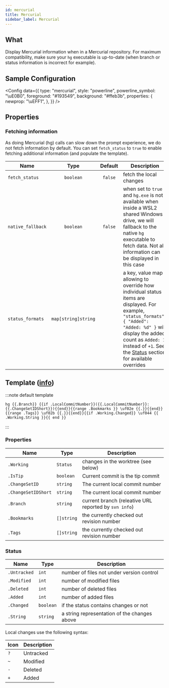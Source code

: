 ```yaml
---
id: mercurial
title: Mercurial
sidebar_label: Mercurial
---
```


## What

Display Mercurial information when in a Mercurial repository. For maximum compatibility,
make sure your `hg` executable is up-to-date (when branch or status information is incorrect for example).

## Sample Configuration


<Config
  data={{
    type: "mercurial",
    style: "powerline",
    powerline_symbol: "\uE0B0",
    foreground: "#193549",
    background: "#ffeb3b",
    properties: {
      newprop: "\uEFF1",
    },
  }}
/>

## Properties

### Fetching information

As doing Mercurial (hg) calls can slow down the prompt experience, we do not fetch information by default.
You can set `fetch_status` to `true` to enable fetching additional information (and populate the template).

| Name              |        Type         | Default | Description                                                                                                                                                                                                                                                      |
| ----------------- | :-----------------: | :-----: | ---------------------------------------------------------------------------------------------------------------------------------------------------------------------------------------------------------------------------------------------------------------- |
| `fetch_status`    |      `boolean`      | `false` | fetch the local changes                                                                                                                                                                                                                                          |
| `native_fallback` |      `boolean`      | `false` | when set to `true` and `hg.exe` is not available when inside a WSL2 shared Windows drive, we will fallback to the native `hg` executable to fetch data. Not all information can be displayed in this case                                                      |
| `status_formats`  | `map[string]string` |         | a key, value map allowing to override how individual status items are displayed. For example, `"status_formats": { "Added": "Added: %d" }` will display the added count as `Added: 1` instead of `+1`. See the [Status](#status) section for available overrides |

## Template ([info][templates])

:::note default template

```template
hg {{.Branch}} {{if .LocalCommitNumber}}({{.LocalCommitNumber}}:{{.ChangeSetIDShort}}){{end}}{{range .Bookmarks }} \uf02e {{.}}{{end}}{{range .Tags}} \uf02b {{.}}{{end}}{{if .Working.Changed}} \uf044 {{ .Working.String }}{{ end }}
```

:::

### Properties

| Name                | Type       | Description                                           |
| ------------------- | ---------- | ----------------------------------------------------- |
| `.Working`          | `Status`   | changes in the worktree (see below)                   |
| `.IsTip`            | `boolean`  | Current commit is the tip commit                      |
| `.ChangeSetID`      | `string`   | The current local commit number                       |
| `.ChangeSetIDShort` | `string`   | The current local commit number                       |
| `.Branch`           | `string`   | current branch (releative URL reported by `svn info`) |
| `.Bookmarks`        | `[]string` | the currently checked out revision number             |
| `.Tags`             | `[]string` | the currently checked out revision number             |

### Status

| Name         | Type      | Description                                  |
| ------------ | --------- | -------------------------------------------- |
| `.Untracked` | `int`     | number of files not under version control    |
| `.Modified`  | `int`     | number of modified files                     |
| `.Deleted`   | `int`     | number of deleted files                      |
| `.Added`     | `int`     | number of added files                        |
| `.Changed`   | `boolean` | if the status contains changes or not        |
| `.String`    | `string`  | a string representation of the changes above |

Local changes use the following syntax:

| Icon | Description |
| ---- | ----------- |
| `?`  | Untracked   |
| `~`  | Modified    |
| `-`  | Deleted     |
| `+`  | Added       |

[templates]: /docs/config-templates
